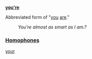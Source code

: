 '''[[you're]]''' 

Abbreviated form of "[[you]] [[are]]." 
:''You're almost as smart as I am.?'' 

===[[Homophone]]s===

[[your]]